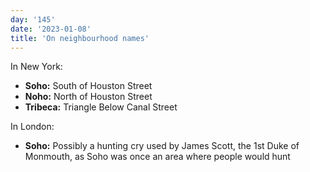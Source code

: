 ```yaml
---
day: '145'
date: '2023-01-08'
title: 'On neighbourhood names'
---
```


In New York:

- **Soho:** South of Houston Street
- **Noho:** North of Houston Street
- **Tribeca:** Triangle Below Canal Street

In London:

- **Soho:** Possibly a hunting cry used by James Scott, the 1st Duke of Monmouth, as Soho was once an area where people would hunt
